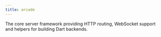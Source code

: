 ```yaml
---
title: arcade
---
```


The core server framework providing HTTP routing, WebSocket support and helpers for building Dart backends.
